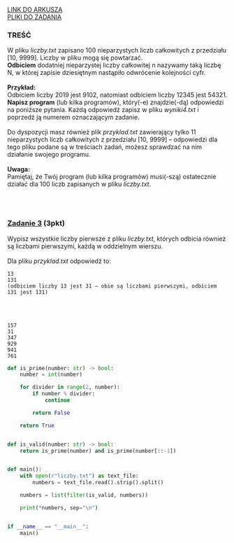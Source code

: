 
<div className="box_link"><a className="link  link_materials" target="_blank" href="https://arkusze.pl/maturalne/informatyka-2022-czerwiec-matura-rozszerzona-2.pdf">LINK DO ARKUSZA</a>
<br/>
<a className="link  link_materials" href="https://arkusze.pl/maturalne/informatyka-2022-czerwiec-matura-rozszerzona-zalaczniki.zip"> PLIKI DO ZADANIA</a>

<br/>
</div>

### TREŚĆ
W pliku <i>liczby.txt</i> zapisano 100 nieparzystych liczb całkowitych z przedziału [10, 9999].
Liczby w pliku mogą się powtarzać.<br/>
<b>Odbiciem</b> dodatniej nieparzystej liczby całkowitej n nazywamy taką liczbę N, w której zapisie
dziesiętnym nastąpiło odwrócenie kolejności cyfr.<br/><br/>
<b>Przykład:<br/></b>
Odbiciem liczby 2019 jest 9102, natomiast odbiciem liczby 12345 jest 54321.<br/>
<b>Napisz program</b> (lub kilka programów), który(-e) znajdzie(-dą) odpowiedzi na poniższe
pytania. Każdą odpowiedź zapisz w pliku <i>wyniki4.txt</i> i poprzedź ją numerem
oznaczającym zadanie.<br/><br/>
Do dyspozycji masz również plik <i>przyklad.txt</i> zawierający tylko 11 nieparzystych liczb
całkowitych z przedziału [10, 9999] – odpowiedzi dla tego pliku podane są w treściach
zadań, możesz sprawdzać na nim działanie swojego programu.<br/><br/>
<b>Uwaga:<br/></b> Pamiętaj, że Twój program (lub kilka programów) musi(-szą) ostatecznie działać dla
100 liczb zapisanych w pliku <i>liczby.txt</i>.

<br/><br/>

### <u>Zadanie 3</u> (3pkt)
Wypisz wszystkie liczby pierwsze z pliku <i>liczby.txt</i>, których odbicia również są liczbami
pierwszymi, każdą w oddzielnym wierszu.<br/><br/>
Dla pliku <i>przyklad.txt</i> odpowiedź to:

```text
13
131
(odbiciem liczby 13 jest 31 – obie są liczbami pierwszymi, odbiciem 131 jest 131)
```


<br/><br/>
<Dropdown title="ODPOWIEDŹ">

```text
157
31
347
929
941
761
```
</Dropdown>




<Dropdown title="PRZYKŁADOWE ROZWIĄZANIE - PYTHON">

```python
def is_prime(number: str) -> bool:
    number = int(number)

    for divider in range(2, number):
        if number % divider:
            continue

        return False

    return True


def is_valid(number: str) -> bool:
    return is_prime(number) and is_prime(number[::-1])


def main():
    with open(r"liczby.txt") as text_file:
        numbers = text_file.read().strip().split()

    numbers = list(filter(is_valid, numbers))

    print(*numbers, sep="\n")


if __name__ == "__main__":
    main()

```
</Dropdown>
